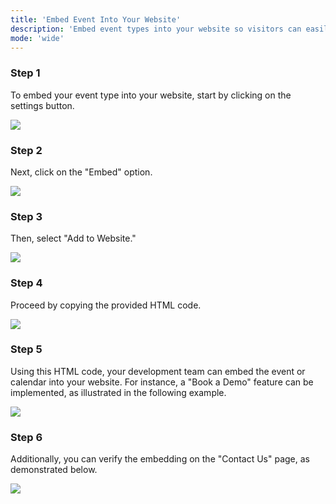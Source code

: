 ```yaml
---
title: 'Embed Event Into Your Website'
description: 'Embed event types into your website so visitors can easily book or access your calendar.'
mode: 'wide'
---
```


### Step 1

To embed your event type into your website, start by clicking on the settings button.

<Frame><img src="/images/embedEventWebsite/image1.jpg" /></Frame>

### Step 2

Next, click on the "Embed" option.

<Frame><img src="/images/embedEventWebsite/image2.jpg" /></Frame>

### Step 3

Then, select "Add to Website."

<Frame><img src="/images/embedEventWebsite/image3.jpg" /></Frame>

### Step 4

Proceed by copying the provided HTML code.

<Frame><img src="/images/embedEventWebsite/image4.jpg" /></Frame>

### Step 5

Using this HTML code, your development team can embed the event or calendar into your website. For instance, a "Book a Demo" feature can be implemented, as illustrated in the following example.

<Frame><img src="/images/embedEventWebsite/image5.jpg" /></Frame>

### Step 6

Additionally, you can verify the embedding on the "Contact Us" page, as demonstrated below.

<Frame><img src="/images/embedEventWebsite/image6.jpg" /></Frame>

